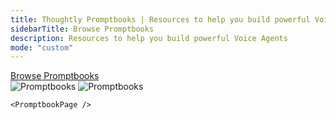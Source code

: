 ```yaml
---
title: Thoughtly Promptbooks | Resources to help you build powerful Voice Agents
sidebarTitle: Browse Promptbooks
description: Resources to help you build powerful Voice Agents
mode: "custom"
---
```



<div className='px-4 mx-auto max-w-8xl lg:px-12 min-h-screen'>
	<div className="max-w-fit">
		<a 
			href="/promptbooks"
			className="py-8 inline-flex items-center gap-x-2 transition-transform transform hover:scale-105 origin-left"
		>
			<Icon icon="arrow-left" iconType="light" size={16} />
			<span className="text-primary font-medium">
				Browse Promptbooks
			</span>
		</a>
	</div>
	<div 
		className='pointer-events-none cursor-default'
		style={{
			width: '150px'
		}}
	>
		<img className="block dark:hidden" src="/images/misc/promptbooks-light.svg" alt="Promptbooks" />
		<img className="hidden dark:block" src="/images/misc/promptbooks-dark.svg" alt="Promptbooks" />
	</div>

	<PromptbookPage />
	
</div>

<CustomFooter />
